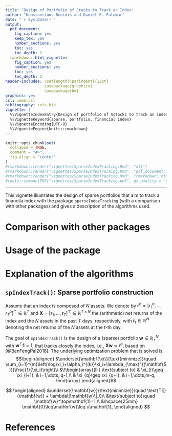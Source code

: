 ```yaml
---
title: "Design of Portfolio of Stocks to Track an Index"
author: "Konstantinos Benidis and Daniel P. Palomar"
date: "`r Sys.Date()`"
output:
  pdf_document:
    fig_caption: yes
    keep_tex: yes
    number_sections: yes
    toc: yes
    toc_depth: 2
  rmarkdown::html_vignette:
    fig_caption: yes
    number_sections: yes
    toc: yes
    toc_depth: 2
header-includes: \setlength{\parindent}{12pt} 
                 \usepackage{graphicx} 
                 \usepackage{bm}
graphics: yes
csl: ieee.csl
bibliography: refs.bib
vignette: |
  %\VignetteIndexEntry{Design of portfolio of Sstocks to track an index}
  %\VignetteKeyword{sparse, portfolio, financial index}
  %\VignetteEncoding{UTF-8}
  %\VignetteEngine{knitr::rmarkdown}
---
```


```r
knitr::opts_chunk$set(
  collapse = TRUE,
  comment = "#>",
  fig.align = "center"
)
#rmarkdown::render("vignettes/SparseIndexTracking.Rmd", "all")
#rmarkdown::render("vignettes/SparseIndexTracking.Rmd", "pdf_document")
#rmarkdown::render("vignettes/SparseIndexTracking.Rmd", "rmarkdown::html_vignette")
#tools::compactPDF("vignettes/SparseIndexTracking.pdf", gs_quality = "ebook")
```

-----------
This vignette illustrates the design of sparse portfolios that aim to track a financila index with the package `sparseIndexTracking` (with a comparison with other packages) and gives a description of the algorithms used.


# Comparison with other packages


# Usage of the package


# Explanation of the algorithms

## `spIndexTrack()`: Sparse portfolio construction

Assume that an index is composed of $N$ assets. We denote by $\mathbf{r}^b=[r_1^b,\dots,r_T^b]^\top\in\mathbb{R}^T$ and $\mathbf{X}=[\mathbf{r}_1,\dots,\mathbf{r}_T]^\top\in\mathbb{R}^{T\times N}$ the (arithmetic) net returns of the index and the $N$ assets in the past $T$ days, respectively, with $\mathbf{r}_t\in\mathbb{R}^N$ denoting the net returns of the $N$ assets at the $t$-th day.

The goal of `spIndexTrack()` is the design of a (sparse) portfolio $\mathbf{w}\in\mathbb{R}_+^N$, with $\mathbf{w}^\top\mathbf{1} = 1$, that tracks closely the index, i.e., $\mathbf{X}\mathbf{w} \approx \mathbf{r}^b$, based on [@BenFengPal2018]. The underlying optimization problem that is solved is
    $$\begin{aligned}
		&\underset{\mathbf{\xi}}{\text{minimize}}\quad \sum_{i=1}^{m}\left(\log\xi_i+\alpha_i^{(k)}\xi_i+\lambda_{\max}^{(\mathbf{S})}\frac{1}{\xi_i}\right)\\
		&\!\begin{array}{lll}
		\text{subject to} & \xi_{i}\geq \xi_{i+1}, & i=1,\dots, q-1,\\
		 & \xi_{q}\geq \xi_{q+i}, & i=1,\dots,m-q,
		\end{array}
	\end{aligned}$$
	
$$
\begin{aligned}
    &\underset{\mathbf{w}}{\text{minimize}}\quad \text{TE}(\mathbf{w}) + \lambda\|\mathbf{w}\|_0\\
    &\text{subject to}\quad \mathbf{w}^\top\mathbf{1}=1,\\
    &\hspace{25mm} \mathbf{0}\leq\mathbf{w}\leq u\mathbf{1},
\end{aligned}
$$ 



# References {-}
\setlength{\parindent}{-0.2in}
\setlength{\leftskip}{0.2in}
\setlength{\parskip}{8pt}
\noindent
